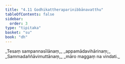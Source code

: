 ```yaml
---
title: "4.11 Godhikattheraparinibbānavatthu"
tableOfContents: false
sidebar:
  order: 3
type: "tipitaka"
basket: "su"
book: "dh"
---
```



<DynamicBreadcrumb />

<Division number="57" book="dh" bookNo="18" page="21">

<Paragraph number="61" type="verses" book="dh">
_Tesaṃ sampannasīlānaṃ,_  
_appamādavihārinaṃ;_  
_Sammadaññāvimuttānaṃ,_  
_māro maggaṃ na vindati._
</Paragraph>
</Division>
